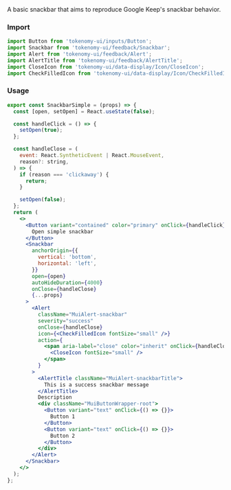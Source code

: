 
<Title>Simple snackbars</Title>
<Subtitle>
  A basic snackbar that aims to reproduce Google Keep's snackbar behavior.
</Subtitle>

### Import

```jsx
import Button from 'tokenomy-ui/inputs/Button';
import Snackbar from 'tokenomy-ui/feedback/Snackbar';
import Alert from 'tokenomy-ui/feedback/Alert';
import AlertTitle from 'tokenomy-ui/feedback/AlertTitle';
import CloseIcon from 'tokenomy-ui/data-display/Icon/CloseIcon';
import CheckFilledIcon from 'tokenomy-ui/data-display/Icon/CheckFilledIcon';
```

### Usage

<SnackbarSimple />

```jsx
export const SnackbarSimple = (props) => {
  const [open, setOpen] = React.useState(false);

  const handleClick = () => {
    setOpen(true);
  };

  const handleClose = (
    event: React.SyntheticEvent | React.MouseEvent,
    reason?: string,
  ) => {
    if (reason === 'clickaway') {
      return;
    }

    setOpen(false);
  };
  return (
    <>
      <Button variant="contained" color="primary" onClick={handleClick}>
        Open simple snackbar
      </Button>
      <Snackbar
        anchorOrigin={{
          vertical: 'bottom',
          horizontal: 'left',
        }}
        open={open}
        autoHideDuration={4000}
        onClose={handleClose}
        {...props}
      >
        <Alert
          className="MuiAlert-snackbar"
          severity="success"
          onClose={handleClose}
          icon={<CheckFilledIcon fontSize="small" />}
          action={
            <span aria-label="close" color="inherit" onClick={handleClose}>
              <CloseIcon fontSize="small" />
            </span>
          }
        >
          <AlertTitle className="MuiAlert-snackbarTitle">
            This is a success snackbar message
          </AlertTitle>
          Description
          <div className="MuiButtonWrapper-root">
            <Button variant="text" onClick={() => {}}>
              Button 1
            </Button>
            <Button variant="text" onClick={() => {}}>
              Button 2
            </Button>
          </div>
        </Alert>
      </Snackbar>
    </>
  );
};
```
